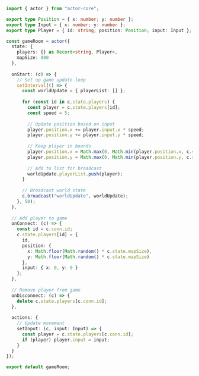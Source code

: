```typescript
import { actor } from "actor-core";

export type Position = { x: number; y: number };
export type Input = { x: number; y: number };
export type Player = { id: string; position: Position; input: Input };

const gameRoom = actor({
  state: {
    players: {} as Record<string, Player>,
    mapSize: 800
  },
  
  onStart: (c) => {
    // Set up game update loop
    setInterval(() => {
      const worldUpdate = { playerList: [] };
      
      for (const id in c.state.players) {
        const player = c.state.players[id];
        const speed = 5;
        
        // Update position based on input
        player.position.x += player.input.x * speed;
        player.position.y += player.input.y * speed;
        
        // Keep player in bounds
        player.position.x = Math.max(0, Math.min(player.position.x, c.state.mapSize));
        player.position.y = Math.max(0, Math.min(player.position.y, c.state.mapSize));
        
        // Add to list for broadcast
        worldUpdate.playerList.push(player);
      }
      
      // Broadcast world state
      c.broadcast("worldUpdate", worldUpdate);
    }, 50);
  },
  
  // Add player to game
  onConnect: (c) => {
    const id = c.conn.id;
    c.state.players[id] = { 
      id, 
      position: {
        x: Math.floor(Math.random() * c.state.mapSize),
        y: Math.floor(Math.random() * c.state.mapSize)
      },
      input: { x: 0, y: 0 }
    };
  },
  
  // Remove player from game
  onDisconnect: (c) => {
    delete c.state.players[c.conn.id];
  },
  
  actions: {
    // Update movement
    setInput: (c, input: Input) => {
      const player = c.state.players[c.conn.id];
      if (player) player.input = input;
    }
  }
});

export default gameRoom;
```
